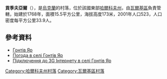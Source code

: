 {{coord|49|49|17|N|35|34|39|E|scale:100000_region:UA|display=title}}

'''貢季夫亞爾'''（{{lang-uk|Гонтів Яр}}），是[[烏克蘭|烏克蘭]]的村落，位於該國東部[[哈爾科夫州|哈爾科夫州]]，由[[瓦爾基區|瓦爾基區]]負責管轄，始建於1768年，面積15.5平方公里，海拔高度173米，2001年人口523，人口密度每平方公里33.9人。

==參考資料==
*[http://gska2.rada.gov.ua/pls/z7502/A005?rdat1=09.01.2009&rf7571=32534 Гонтів Яр]{{dead link|date=2018年4月 |bot=InternetArchiveBot |fix-attempted=yes }}
* [http://weather.in.ua/ua/har'kovskaja/5472 Погода в селі Гонтів Яр]{{Wayback|url=http://weather.in.ua/ua/har%27kovskaja/5472 |date=20210118070913 }}
* [http://people-net.at.ua/ Підключення до 3G Інтернету в селі Гонтів Яр] {{Wayback|url=http://people-net.at.ua/ |date=20190217053003 }}

{{DEFAULTSORT:Гонтів Яр}}
[[Category:哈爾科夫州村落|Category:哈爾科夫州村落]]
[[Category:瓦爾基區村落|Category:瓦爾基區村落]]


{{Kharkiv-geo-stub}}